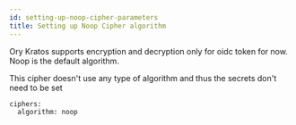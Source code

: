 ```yaml
---
id: setting-up-noop-cipher-parameters
title: Setting up Noop Cipher algorithm
---
```


Ory Kratos supports encryption and decryption only for oidc token for now. Noop
is the default algorithm.

This cipher doesn't use any type of algorithm and thus the secrets don't need
to be set

```
ciphers:
  algorithm: noop
```
